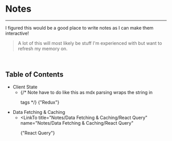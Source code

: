 
<Meta name="Notes/Notes" title="Notes/Notes" />

# Notes

<hr />

I figured this would be a good place to write notes as I can make them interactive!

> A lot of this will most likely be stuff I'm experienced with but want to refresh my memory on.

<br />

## Table of Contents

- Client State
  - <LinkTo title="Notes/Client State/Redux" name="Notes/Client State/Redux">
      {/* Note have to do like this as mdx parsing wraps the string in <p> tags */}
      {"Redux"}
    </LinkTo>
- Data Fetching & Caching
  - <LinkTo
      title="Notes/Data Fetching & Caching/React Query"
      name="Notes/Data Fetching & Caching/React Query"
    >
      {"React Query"}
    </LinkTo>
